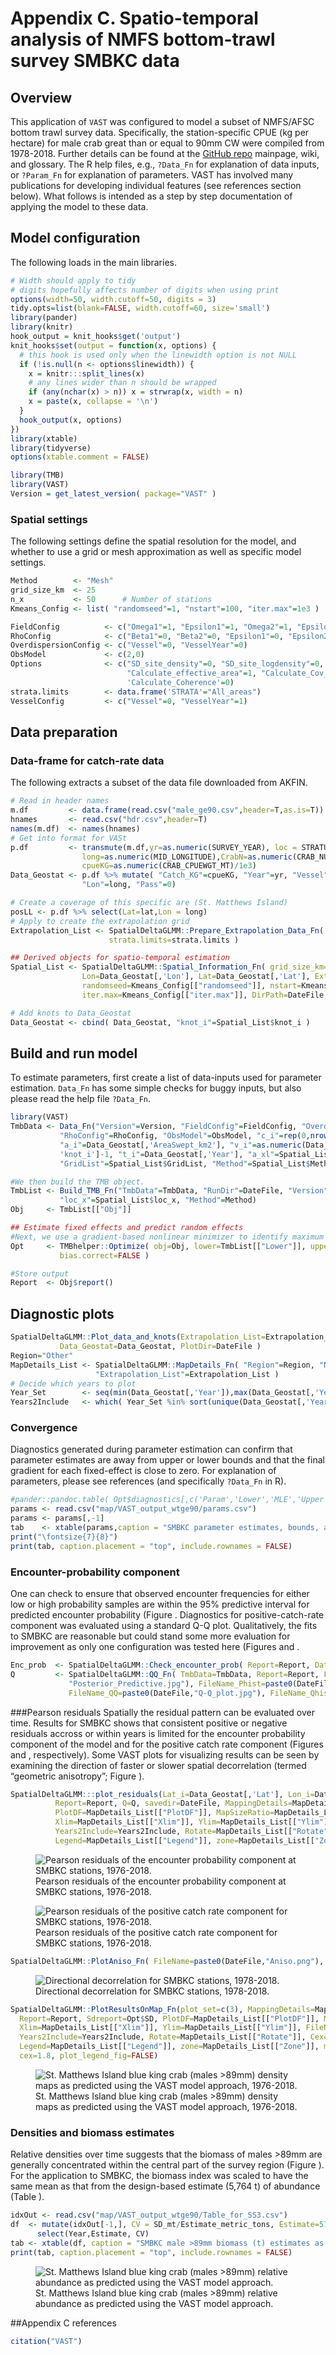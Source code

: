 # Appendix C. Spatio-temporal analysis of NMFS bottom-trawl survey SMBKC data

## Overview
This application of `VAST` was configured to model a subset of NMFS/AFSC bottom trawl
survey data.  Specifically, the station-specific CPUE (kg per hectare) for male crab great than or equal to 90mm CW 
were compiled from 1978-2018. Further details can be found at the [GitHub repo](https://github.com/james- thorson/VAST/#description)
mainpage, wiki, and glossary.  The R help files, e.g., `?Data_Fn` for explanation of data inputs, or `?Param_Fn` for explanation of parameters.
VAST has involved many publications for developing individual features (see references section below). What follows is intended as 
a step by step documentation of applying the model to these data.

## Model configuration
The following loads in the main libraries.

```r
# Width should apply to tidy
# digits hopefully affects number of digits when using print
options(width=50, width.cutoff=50, digits = 3) 
tidy.opts=list(blank=FALSE, width.cutoff=60, size='small')
library(pander)
library(knitr)
hook_output = knit_hooks$get('output')
knit_hooks$set(output = function(x, options) {
  # this hook is used only when the linewidth option is not NULL
  if (!is.null(n <- options$linewidth)) {
    x = knitr:::split_lines(x)
    # any lines wider than n should be wrapped
    if (any(nchar(x) > n)) x = strwrap(x, width = n)
    x = paste(x, collapse = '\n')
  }
  hook_output(x, options)
})
library(xtable)
library(tidyverse)
options(xtable.comment = FALSE)
```

```r
library(TMB)               
library(VAST)
Version = get_latest_version( package="VAST" )
```

### Spatial settings 

The following settings define the spatial resolution for the model, and
whether to use a grid or mesh approximation as well as specific model settings.


```r
Method        <- "Mesh"
grid_size_km  <- 25
n_x           <- 50      # Number of stations
Kmeans_Config <- list( "randomseed"=1, "nstart"=100, "iter.max"=1e3 )    

FieldConfig          <- c("Omega1"=1, "Epsilon1"=1, "Omega2"=1, "Epsilon2"=1) 
RhoConfig            <- c("Beta1"=0, "Beta2"=0, "Epsilon1"=0, "Epsilon2"=0) 
OverdispersionConfig <- c("Vessel"=0, "VesselYear"=0)
ObsModel             <- c(2,0)  
Options              <- c("SD_site_density"=0, "SD_site_logdensity"=0, "Calculate_Range"=1, "Calculate_evenness"=0, 
                          "Calculate_effective_area"=1, "Calculate_Cov_SE"=0, 'Calculate_Synchrony'=0, 
                          'Calculate_Coherence'=0)
strata.limits        <- data.frame('STRATA'="All_areas")
VesselConfig         <- c("Vessel"=0, "VesselYear"=1)
```

## Data preparation
### Data-frame for catch-rate data
The following extracts a subset of the data file downloaded from AKFIN.


```r
# Read in header names
m.df         <- data.frame(read.csv("male_ge90.csv",header=T,as.is=T)) 
hnames       <- read.csv("hdr.csv",header=T)
names(m.df)  <- names(hnames)
# Get into format for VASt
p.df         <- transmute(m.df,yr=as.numeric(SURVEY_YEAR), loc = STRATUM_NAME, lat= as.numeric(MID_LATITUDE), 
                long=as.numeric(MID_LONGITUDE),CrabN=as.numeric(CRAB_NUM),cpueN=as.numeric(CRAB_CPUENUM),
                cpueKG=as.numeric(CRAB_CPUEWGT_MT)/1e3)
Data_Geostat <- p.df %>% mutate( "Catch_KG"=cpueKG, "Year"=yr, "Vessel"="missing", "AreaSwept_km2"=1, "Lat"=lat, 
                "Lon"=long, "Pass"=0)

# Create a coverage of this specific are (St. Matthews Island)
posLL <- p.df %>% select(Lat=lat,Lon = long)
# Apply to create the extrapolation grid 
Extrapolation_List <- SpatialDeltaGLMM::Prepare_Extrapolation_Data_Fn( Region="Other", observations_LL = posLL,
                      strata.limits=strata.limits )

## Derived objects for spatio-temporal estimation
Spatial_List <- SpatialDeltaGLMM::Spatial_Information_Fn( grid_size_km=grid_size_km, n_x=n_x, Method=Method, 
                Lon=Data_Geostat[,'Lon'], Lat=Data_Geostat[,'Lat'], Extrapolation_List=Extrapolation_List, 
                randomseed=Kmeans_Config[["randomseed"]], nstart=Kmeans_Config[["nstart"]], 
                iter.max=Kmeans_Config[["iter.max"]], DirPath=DateFile, Save_Results=FALSE )

# Add knots to Data_Geostat
Data_Geostat <- cbind( Data_Geostat, "knot_i"=Spatial_List$knot_i )
```

## Build and run model

To estimate parameters, first create a list of data-inputs used for parameter
estimation.  `Data_Fn` has some simple checks for buggy inputs, but also
please read the help file `?Data_Fn`.

```r
library(VAST)
TmbData <- Data_Fn("Version"=Version, "FieldConfig"=FieldConfig, "OverdispersionConfig"=OverdispersionConfig, 
           "RhoConfig"=RhoConfig, "ObsModel"=ObsModel, "c_i"=rep(0,nrow(Data_Geostat)), "b_i"=Data_Geostat[,'Catch_KG'], 
           "a_i"=Data_Geostat[,'AreaSwept_km2'], "v_i"=as.numeric(Data_Geostat[,'Vessel'])-1, "s_i"=Data_Geostat[,
           'knot_i']-1, "t_i"=Data_Geostat[,'Year'], "a_xl"=Spatial_List$a_xl, "MeshList"=Spatial_List$MeshList, 
           "GridList"=Spatial_List$GridList, "Method"=Spatial_List$Method, "Options"=Options )

#We then build the TMB object.
TmbList <- Build_TMB_Fn("TmbData"=TmbData, "RunDir"=DateFile, "Version"=Version, "RhoConfig"=RhoConfig, 
           "loc_x"=Spatial_List$loc_x, "Method"=Method)
Obj     <- TmbList[["Obj"]]

## Estimate fixed effects and predict random effects
#Next, we use a gradient-based nonlinear minimizer to identify maximum likelihood estimates for fixed-effects
Opt     <- TMBhelper::Optimize( obj=Obj, lower=TmbList[["Lower"]], upper=TmbList[["Upper"]], getsd=TRUE, savedir=DateFile, 
           bias.correct=FALSE )

#Store output
Report  <- Obj$report()

```

## Diagnostic plots

```r
SpatialDeltaGLMM::Plot_data_and_knots(Extrapolation_List=Extrapolation_List, Spatial_List=Spatial_List, 
           Data_Geostat=Data_Geostat, PlotDir=DateFile )
Region="Other"
MapDetails_List <- SpatialDeltaGLMM::MapDetails_Fn( "Region"=Region, "NN_Extrap"=Spatial_List$PolygonList$NN_Extrap, 
                   "Extrapolation_List"=Extrapolation_List )
# Decide which years to plot                                                   
Year_Set        <- seq(min(Data_Geostat[,'Year']),max(Data_Geostat[,'Year']))
Years2Include   <- which( Year_Set %in% sort(unique(Data_Geostat[,'Year'])))
```
 
### Convergence
Diagnostics generated during parameter estimation can confirm that 
parameter estimates are away from upper or lower bounds and that the final gradient for
each fixed-effect is close to zero.  For explanation of parameters, please see
references (and specifically `?Data_Fn` in R).

```r
#pander::pandoc.table( Opt$diagnostics[,c('Param','Lower','MLE','Upper','final_gradient')] ) 
params <- read.csv("map/VAST_output_wtge90/params.csv")
params <- params[,-1]
tab    <- xtable(params,caption = "SMBKC parameter estimates, bounds, and final gradients as derived from the VAST modeling framework. ", label = "tab:params", digits = c(0,0,1,3,1,5))
print("\fontsize{7}{8}")
print(tab, caption.placement = "top", include.rownames = FALSE)
```
\fontsize{9}{10}

### Encounter-probability component
One can check to ensure that observed encounter frequencies for either low or high
probability samples are within the 95% predictive interval for predicted
encounter probability (Figure \ref{fig:encounter}. 
Diagnostics for positive-catch-rate component was evaluated using a standard
Q-Q plot. Qualitatively, the fits to SMBKC are reasonable but could stand some more evaluation for improvement as only
one configuration was tested here (Figures \ref{fig:qq1} and \ref{fig:qq2}.

```r
Enc_prob  <- SpatialDeltaGLMM::Check_encounter_prob( Report=Report, Data_Geostat=Data_Geostat, DirName=DateFile)
Q         <- SpatialDeltaGLMM::QQ_Fn( TmbData=TmbData, Report=Report, FileName_PP=paste0(DateFile,
             "Posterior_Predictive.jpg"), FileName_Phist=paste0(DateFile,"Posterior_Predictive-Histogram.jpg"), 
             FileName_QQ=paste0(DateFile,"Q-Q_plot.jpg"), FileName_Qhist=paste0(DateFile,"Q-Q_hist.jpg")) 
```

\begin{figure} \centerline{ \label{fig:encounter}
\includegraphics[width=0.5\textwidth] {map/VAST_output_wtge90/Diag--Encounter_prob.png}}
\caption{ Observed encounter rates and predicted probabilities for SMBKC. }
\end{figure}

\begin{figure} \centerline{ \label{fig:qq1}
\includegraphics[width=0.5\textwidth] {map/VAST_output_wtge90/Q-Q_hist.jpg}}
\caption{ Plot indicating distribution of quantiles for "positive catch rate" component. }
\end{figure}

\begin{figure} \centerline{ \label{fig:qq2}
\includegraphics[width=0.5\textwidth] {map/VAST_output_wtge90/Q-Q_plot.jpg}}
\caption{Quantile-quantile plot of residuals for "positive catch rate" component. }
\end{figure}


###Pearson residuals
Spatially the residual pattern can be evaluated over time. Results for SMBKC shows that
consistent positive or negative 
residuals accross or within years is limited for the encounter probability component of the model and 
for the positive catch rate component (Figures \ref{fig:pearson1} and \ref{fig:pearson2}, respectively).
Some VAST plots for visualizing results can be seen by examining the
direction of faster or slower spatial decorrelation (termed "geometric anisotropy"; Figure \ref{fig:aniso}).

```r
SpatialDeltaGLMM:::plot_residuals(Lat_i=Data_Geostat[,'Lat'], Lon_i=Data_Geostat[,'Lon'], TmbData=TmbData, 
          Report=Report, Q=Q, savedir=DateFile, MappingDetails=MapDetails_List[["MappingDetails"]], 
          PlotDF=MapDetails_List[["PlotDF"]], MapSizeRatio=MapDetails_List[["MapSizeRatio"]], 
          Xlim=MapDetails_List[["Xlim"]], Ylim=MapDetails_List[["Ylim"]], FileName=DateFile, Year_Set=Year_Set, 
          Years2Include=Years2Include, Rotate=MapDetails_List[["Rotate"]], Cex=MapDetails_List[["Cex"]], 
          Legend=MapDetails_List[["Legend"]], zone=MapDetails_List[["Zone"]], mar=c(0,0,2,0), oma=c(3.5,3.5,0,0), cex=1.8)
```

![Pearson residuals of the encounter probability component at SMBKC stations, 1976-2018. \label{fig:pearson1}](map/VAST_output_wtge90/maps--encounter_pearson_resid.png)

![Pearson residuals of the positive catch rate component for SMBKC stations, 1976-2018. \label{fig:pearson2}](map/VAST_output_wtge90/maps--catchrate_pearson_resid.png)


```r
SpatialDeltaGLMM::PlotAniso_Fn( FileName=paste0(DateFile,"Aniso.png"), Report=Report, TmbData=TmbData )
```
![Directional decorrelation for SMBKC stations, 1978-2018. \label{fig:aniso}](map/VAST_output_wtge90/Aniso.png)

```r
SpatialDeltaGLMM::PlotResultsOnMap_Fn(plot_set=c(3), MappingDetails=MapDetails_List[["MappingDetails"]], 
  Report=Report, Sdreport=Opt$SD, PlotDF=MapDetails_List[["PlotDF"]], MapSizeRatio=MapDetails_List[["MapSizeRatio"]], 
  Xlim=MapDetails_List[["Xlim"]], Ylim=MapDetails_List[["Ylim"]], FileName=DateFile, Year_Set=Year_Set, 
  Years2Include=Years2Include, Rotate=MapDetails_List[["Rotate"]], Cex=MapDetails_List[["Cex"]], 
  Legend=MapDetails_List[["Legend"]], zone=MapDetails_List[["Zone"]], mar=c(0,0,2,0), oma=c(3.5,3.5,0,0), 
  cex=1.8, plot_legend_fig=FALSE)
```
![St. Matthews Island blue king crab (males >89mm) density maps as predicted
using the VAST model approach, 1976-2018. \label{fig:density}](map/VAST_output_wtge90/Dens.png)

### Densities and biomass estimates 
Relative densities over time suggests that the biomass of males >89mm are generally concentrated within the central part of the
survey region (Figure \ref{fig:density}). For the application to SMBKC, the biomass index was scaled
to have the same mean as that from the design-based estimate (5,764 t) of abundance (Table \ref{tab:smbkc_biomass}).

```r
idxOut <- read.csv("map/VAST_output_wtge90/Table_for_SS3.csv")
df  <- mutate(idxOut[-1,], CV = SD_mt/Estimate_metric_tons, Estimate=5763*Estimate_metric_tons/mean(Estimate_metric_tons) ) %>%
      select(Year,Estimate, CV)
tab <- xtable(df, caption = "SMBKC male >89mm biomass (t) estimates as derived from the VAST modeling framework.", label = "tab:smbkc_biomass", digits = c(0,0,1,3))
print(tab, caption.placement = "top", include.rownames = FALSE)
```

![St. Matthews Island blue king crab (males >89mm) relative abundance as predicted
using the VAST model approach.\label{fig:Index}](map/VAST_output_wtge90/Index.png)


##Appendix C references

\fontsize{8}{10}
```r
citation("VAST")
```
